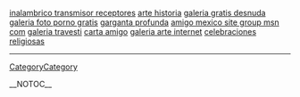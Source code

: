 <a href= http://la-abeja-maya.japanesetits.cn/inalambrico-transmisor-receptores.html >inalambrico transmisor receptores</a>   <a href= http://la-abeja-maya.japanesetits.cn/arte-historia.html >arte historia</a>   <a href= http://la-abeja-maya.japanesetits.cn/galeria-gratis-desnuda.html >galeria gratis desnuda</a>   <a href= http://la-abeja-maya.japanesetits.cn/galeria-foto-porno-gratis.html >galeria foto porno gratis</a>   <a href= http://la-abeja-maya.japanesetits.cn/garganta-profunda.html >garganta profunda</a>   <a href= http://la-abeja-maya.japanesetits.cn/amigo-mexico-site-group-msn-com.html >amigo mexico site group msn com</a>   <a href= http://la-abeja-maya.japanesetits.cn/galeria-travesti.html >galeria travesti</a>   <a href= http://la-abeja-maya.japanesetits.cn/carta-amigo.html >carta amigo</a>   <a href= http://la-abeja-maya.japanesetits.cn/galeria-arte-internet.html >galeria arte internet</a>   <a href= http://la-abeja-maya.japanesetits.cn/celebraciones-religiosas.html >celebraciones religiosas</a>
----
[[CategoryCategory]]

__NOTOC__